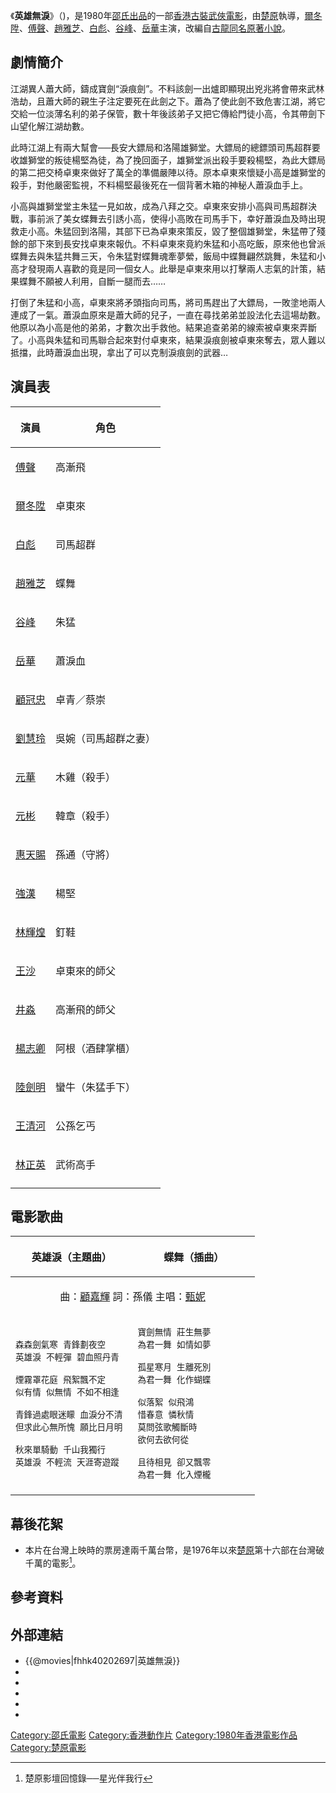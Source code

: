 {{Infobox Film
| name           = 英雄無淚
| original_name  = {{lang|en|''Heroes Shed No Tears''}}
| image          = Heroes Shed No Tears DVD cover.jpg
| caption        = 電影DVD封面
| director       = [[楚原|楚原]]
| producer       = [[邵逸夫|邵逸夫]]
| producer_2     = [[方逸華|方逸華]]、[[陳列|陳列]]
| writer         = [[楚原|楚原]]
| starring       = [[爾冬陞|爾冬陞]]、[[傅聲|傅聲]]、[[趙雅芝|趙雅芝]]、[[白彪|白彪]]、[[谷峰|谷峰]]
| music          = [[王居仁|王居仁]]
| maintheme      = 〈英雄淚〉／[[甄妮|甄妮]]
| cinematography = [[黄捷_(摄影师)|黃捷]]
| editing        = [[姜興隆|姜興隆]]、[[余小峰|余小峰]]
| production_company = [[邵氏公司|邵氏公司]]
| distributor    = [[邵氏公司|邵氏公司]]
| released       = {{BHKG}}：{{film date|1980|7|24}}{{TWN}}：{{start date|1980|9|19}}<br />{{西德}}：{{start date|1982|11|12}}
| runtime        = 105 分鐘
| country        = {{英屬香港電影}}
| language       = 華語
| award          = 
| budget         = 
| gross          = （台湾）兩千萬台幣
| amg_id         = 505706
| imdb_id        = tt0202697
| preceded_by  = 
| followed_by  = 
}}

《'''英雄無淚'''》（{{lang-en|''Heroes Shed No Tears''}})，是1980年[[邵氏電影列表|邵氏出品]]的一部[[香港動作電影|香港古裝武俠電影]]，由[[楚原|楚原]]執導，[[爾冬陞|爾冬陞]]、[[傅聲|傅聲]]、[[趙雅芝|趙雅芝]]、[[白彪|白彪]]、[[谷峰|谷峰]]、[[岳華|岳華]]主演，改編自[[古龍|古龍]][[英雄無淚_(小說)|同名原著小說]]。

==劇情簡介==

江湖異人蕭大師，鑄成寶劍“淚痕劍”。不料該劍一出爐即顯現出兇兆將會帶來武林浩劫，且蕭大師的親生子注定要死在此劍之下。蕭為了使此劍不致危害江湖，將它交給一位淡薄名利的弟子保管，數十年後該弟子又把它傳給門徒小高，令其帶劍下山望化解江湖劫數。

此時江湖上有兩大幫會──長安大鏢局和洛陽雄獅堂。大鏢局的總鏢頭司馬超群要收雄獅堂的叛徒楊堅為徒，為了挽回面子，雄獅堂派出殺手要殺楊堅，為此大鏢局的第二把交椅卓東來做好了萬全的準備嚴陣以待。原本卓東來懷疑小高是雄獅堂的殺手，對他嚴密監視，不料楊堅最後死在一個背著木箱的神秘人蕭淚血手上。

小高與雄獅堂堂主朱猛一見如故，成為八拜之交。卓東來安排小高與司馬超群決戰，事前派了美女蝶舞去引誘小高，使得小高敗在司馬手下，幸好蕭淚血及時出現救走小高。朱猛回到洛陽，其部下已為卓東來策反，毀了整個雄獅堂，朱猛帶了殘餘的部下來到長安找卓東來報仇。不料卓東來竟約朱猛和小高吃飯，原來他也曾派蝶舞去與朱猛共舞三天，令朱猛對蝶舞魂牽夢縈，飯局中蝶舞翩然跳舞，朱猛和小高才發現兩人喜歡的竟是同一個女人。此舉是卓東來用以打擊兩人志氣的計策，結果蝶舞不願被人利用，自斷一腿而去……

打倒了朱猛和小高，卓東來將矛頭指向司馬，將司馬趕出了大鏢局，一敗塗地兩人連成了一氣。蕭淚血原來是蕭大師的兒子，一直在尋找弟弟並設法化去這場劫數。他原以為小高是他的弟弟，才數次出手救他。結果追查弟弟的線索被卓東來弄斷了。小高與朱猛和司馬聯合起來對付卓東來，結果淚痕劍被卓東來奪去，眾人難以抵擋，此時蕭淚血出現，拿出了可以克制淚痕劍的武器…

==演員表==
{| class="wikitable"
|- 
! 演員 || 角色
|-
| [[傅聲|傅聲]] || 高漸飛
|- 
| [[爾冬陞|爾冬陞]] || 卓東來
|-
| [[白彪|白彪]] || 司馬超群
|-
| [[趙雅芝|趙雅芝]] || 蝶舞
|-
| [[谷峰|谷峰]] || 朱猛
|-
| [[岳華|岳華]] || 蕭淚血
|-
| [[顧冠忠|顧冠忠]] || 卓青／蔡崇
|-
| [[劉慧玲|劉慧玲]] || 吳婉（司馬超群之妻）
|-
| [[元華|元華]] || 木雞（殺手）
|-
| [[元彬|元彬]] || 韓章（殺手）
|-
| [[惠天賜|惠天賜]] || 孫通（守將）
|-
| [[強漢|強漢]] || 楊堅
|-
| [[林輝煌|林輝煌]] || 釘鞋
|-
| [[王沙|王沙]] || 卓東來的師父
|-
| [[井淼|井淼]] || 高漸飛的師父
|-
| [[楊志卿|楊志卿]] || 阿根（酒肆掌櫃）
|-
| [[陸劍明|陸劍明]] || 蠻牛（朱猛手下）
|-
| [[王清河|王清河]] || 公孫乞丐
|-
| [[林正英|林正英]] || 武術高手
|-
|}

==電影歌曲==
{| class="wikitable"
|- 
!英雄淚（主題曲）|| 蝶舞（插曲）
|-
| align="center" colspan ="2"|曲：[[顧嘉輝|顧嘉輝]] 詞：孫儀 主唱：[[甄妮|甄妮]]
|-
| valign="top" width="50%"| <pre>
森森劍氣寒 青鋒劃夜空
英雄淚 不輕彈 碧血照丹青 

煙霧罩花庭 飛絮飄不定
似有情 似無情 不如不相逢 

青鋒過處眼迷矇 血淚分不清
但求此心無所愧 願比日月明 

秋來單騎動 千山我獨行
英雄淚 不輕流 天涯寄遊蹤 </pre>
|valign="top"| <pre>
寶劍無情 莊生無夢
為君一舞 如情如夢 

孤星寒月 生離死別
為君一舞 化作蝴蝶 

似落絮 似飛鴻
惜春意 憐秋情 
莫問弦歌觸斷時
欲何去欲何從 

且待相見 卻又飄零
為君一舞 化入煙櫳  </pre>
|-
|}

==幕後花絮==
*本片在台灣上映時的票房達兩千萬台幣，是1976年以來[[楚原|楚原]]第十六部在台灣破千萬的電影<ref name="CHU">楚原影壇回憶錄──星光伴我行</ref>。
== 參考資料 ==
{{reflist}}

== 外部連結 ==
*{{@movies|fhhk40202697|英雄無淚}}
*{{hkmdb title|9001|英雄無淚}}
*{{douban|title=英雄無淚}}
*{{Mtime|17358|英雄無淚}}
*{{Amg movie|505706|英雄無淚}}
*{{imdb title|0202697|英雄無淚}}

[[Category:邵氏電影|Category:邵氏電影]]
[[Category:香港動作片|Category:香港動作片]]
[[Category:1980年香港電影作品|Category:1980年香港電影作品]]
[[Category:楚原電影|Category:楚原電影]]